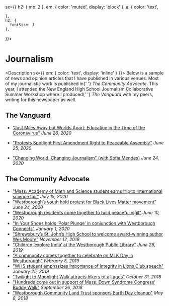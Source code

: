 
<Meta title='Journalism' />
<Container
  
  sx={{
    h2: { mb: 2 },
    em: { color: 'muted', display: 'block' },
    a: {
      color: 'text',
      
    },
    h2: {
      fontSize: 1
    },
    
  }}>

# Journalism

<Description sx={{ em: { color: 'text', display: 'inline' } }}>
  Below is a sample of news and opinion articles that I have published in
  various venues. Most of my journalistic work is published in{' '}
  <em>The Community Advocate</em>. This year, I attended the New England High
  School Journalism Collaborative Summer Workshop where I produced{' '}
  <em>The Vanguard</em> with my peers, writing for this newspaper as well.
</Description>

## The Vanguard

- ["Just Miles Away but Worlds Apart: Education in the Time of the Coronavirus"](http://www.nehsjc.org/Vanguard/headline-goes-here-14/)
  _June 26, 2020_

- ["Protests Spotlight First Amendment Right to Peaceable Assembly"](http://www.nehsjc.org/Vanguard/headline-goes-here-13/)
  _June 25, 2020_

- ["Changing World, Changing Journalism" (with Sofia Mendes)](http://www.nehsjc.org/Vanguard/headline-goes-here-11/)
  _June 24, 2020_

## The Community Advocate

- ["Mass. Academy of Math and Science student earns trip to international science fair"](https://www.communityadvocate.com/2020/07/15/mass-academy-of-math-and-science-student-earns-trip-to-international-science-fair/)
  _July 15, 2020_
- ["Westborough’s youth hold protest for Black Lives Matter movement"](https://www.communityadvocate.com/2020/06/24/westboroughs-youth-hold-protest-for-black-lives-matter-movement/)
  _June 24, 2020_
- ["Westborough residents come together to hold peaceful vigil"](https://www.communityadvocate.com/2020/06/10/westborough-residents-come-together-to-hold-peaceful-vigil/)
  _June 10, 2020_
- ["In Your Shoes holds ‘Polar Plunge’ in conjunction with Westborough Connects"](https://www.communityadvocate.com/2020/01/01/in-your-shoes-holds-polar-plunge-in-conjunction-with-westborough-connects/)
  _January 1, 2020_
- ["Shrewsbury’s St. John’s High School to welcome award-winning author Wes Moore"](https://www.communityadvocate.com/2019/11/12/shrewsburys-st-johns-high-school-to-welcome-award-winning-author-wes-moore/)
  _November 12, 2019_
- ["Children ‘explore India’ at the Westborough Public Library"](https://www.communityadvocate.com/2019/06/26/children-explore-india-at-the-westborough-public-library/)
  _June 26, 2019_
- ["A community comes together to celebrate on MLK Day in Westborough"](https://www.communityadvocate.com/2019/02/08/a-community-comes-together-to-celebrate-on-mlk-day-in-westborough/)
  _February 8, 2019_
- ["WHS student emphasizes importance of integrity in Lions Club speech"](https://www.communityadvocate.com/2019/01/25/whs-student-emphasizes-importance-of-integrity-in-lions-club-speech/)
  _January 25, 2019_
- ["Twilight to Moonlight Walk attracts hikers of all ages"](https://www.communityadvocate.com/2018/10/31/twilight-to-moonlight-walk-attracts-hikers-of-all-ages/)
  _October 31, 2018_
- ["Hundreds come out in support of Mass. Down Syndrome Congress’ Buddy Walk"](https://www.communityadvocate.com/2018/09/26/hundreds-come-out-in-support-of-mass-down-syndrome-congress-buddy-walk/)
  _September 26, 2018_
- ["Westborough Community Land Trust sponsors Earth Day cleanup"](https://www.communityadvocate.com/2018/05/08/westborough-community-land-trust-sponsors-earth-day-cleanup/)
  _May 8, 2018_

</Container>
